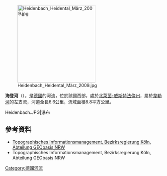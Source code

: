 {{Multiple issues|
{{No footnotes|time=2020-07-28T10:17:58+00:00}}
{{Refimprove|time=2020-07-28T10:17:58+00:00}}
}}
{{Coord|51|57|16|N|8|50|45|E|display=title}}
[[Image:Heidenbach_Heidental_März_2009.jpg|250px]]

'''海登河'''（{{lang-de|Heidenbach}}），是[[德國|德國]]的河流，位於該國西部，處於[[北萊茵-威斯特法倫州|北萊茵-威斯特法倫州]]，屬於[[韦勒河_(威悉河支流)|韋勒河]]的左支流，河道全長6.6公里，流域面積8.8平方公里。
<gallery>
Heidenbach.JPG|瀑布
</gallery>

==參考資料==
* [http://www.tim-online.nrw.de/tim-online/nutzung/index.html Topographisches Informationsmanagement, Bezirksregierung Köln, Abteilung GEObasis NRW] {{WebCite|url=https://www.webcitation.org/66qD6yoDr?url=http://www.tim-online.nrw.de/tim-online/nutzung/index.html |date=20120411091906 |dateformat=iso }}
* Topographisches Informationsmanagement, Bezirksregierung Köln, Abteilung GEObasis NRW

{{Germany-geo-stub}}
[[Category:德國河流|Category:德國河流]]